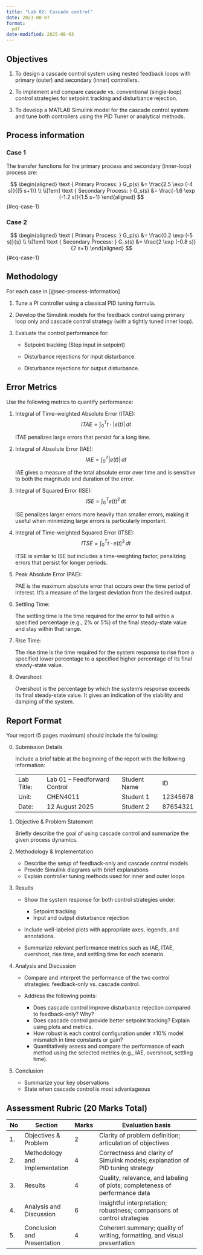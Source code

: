 ```yaml
---
title: "Lab 02: Cascade control"
date: 2023-08-07
format:
  pdf
date-modified: 2025-08-03
---
```


## Objectives

1. To design a cascade control system using nested feedback loops with primary (outer) and secondary (inner) controllers.

2. To implement and compare cascade vs. conventional (single-loop) control strategies for setpoint tracking and disturbance rejection.

3. To develop a MATLAB Simulink model for the cascade control system and tune both controllers using the PID Tuner or analytical methods.

## Process information {#sec-process-information}

### Case 1

The transfer functions for the primary process and secondary (inner-loop) process are:

$$
\begin{aligned}
\text { Primary Process: } G_p(s) &= \frac{2.5 \exp (-4 s)}{(5 s+1)} \\
\\[1em]
\text { Secondary Process: } G_s(s) &= \frac{-1.6 \exp (-1.2 s)}{1.5 s+1}
\end{aligned}
$${#eq-case-1}

### Case 2

$$
\begin{aligned}
\text { Primary Process: } G_p(s) &= \frac{0.2 \exp (-5 s)}{s} \\
\\[1em]
\text { Secondary Process: } G_s(s) &= \frac{2 \exp (-0.8 s)}{2 s+1}
\end{aligned}
$${#eq-case-1}


## Methodology

For each case in [@sec-process-information]

1. Tune a PI controller using a classical PID tuning formula.

2. Develop the Simulink models for the feedback control using primary loop only and
   cascade control strategy (with a tightly tuned inner loop). 

3. Evaluate the control performance for:

   - Setpoint tracking (Step input in setpoint)

   - Disturbance rejections for input disturbance.

   - Disturbance rejections for output disturbance.

## Error Metrics

Use the following metrics to quantify performance:

1. Integral of Time-weighted Absolute Error (ITAE):
   $$
   ITAE = \int_0^T t \cdot |e(t)| \, dt
   $$

   ITAE penalizes large errors that persist for a long time.

2. Integral of Absolute Error (IAE):
   $$
   IAE = \int_0^T |e(t)| \, dt
   $$

   IAE gives a measure of the total absolute error over time and is sensitive
   to both the magnitude and duration of the error.

3. Integral of Squared Error (ISE):
   $$
   ISE = \int_0^T e(t)^2 \, dt
   $$
   
   ISE penalizes larger errors more heavily than smaller errors, making it
   useful when minimizing large errors is particularly important.

4. Integral of Time-weighted Squared Error (ITSE):
   $$
   ITSE = \int_0^T t \cdot e(t)^2 \, dt
   $$

   ITSE is similar to ISE but includes a time-weighting factor, penalizing
   errors that persist for longer periods.

5. Peak Absolute Error (PAE):

   PAE is the maximum absolute error that occurs over the time period of
   interest. It's a measure of the largest deviation from the desired output.

6. Settling Time:

   The settling time is the time required for the error to fall within a
   specified percentage (e.g., 2% or 5%) of the final steady-state value and
   stay within that range.

7. Rise Time:

   The rise time is the time required for the system response to rise from a
   specified lower percentage to a specified higher percentage of its final
   steady-state value.

8. Overshoot:

   Overshoot is the percentage by which the system's response exceeds its final
   steady-state value. It gives an indication of the stability and damping of
   the system.


## Report Format

Your report (5 pages maximum) should include the following:

0. Submission Details

   Include a brief table at the beginning of the report with the following information:

   |||||
   |-|-|-|-|
   | Lab Title: | Lab 01 – Feedforward Control | Student Name | ID       |
   | Unit:      | CHEN4011                     | Student 1    | 12345678 |
   | Date:      | 12 August 2025               | Student 2    | 87654321 |

1. Objective & Problem Statement

   Briefly describe the goal of using cascade control and summarize the given process dynamics.

2. Methodology & Implementation

   * Describe the setup of feedback-only and cascade control models
   * Provide Simulink diagrams with brief explanations
   * Explain controller tuning methods used for inner and outer loops

3. Results

   * Show the system response for both control strategies under:
     - Setpoint tracking
     - Input and output disturbance rejection

   * Include well-labeled plots with appropriate axes, legends, and annotations.

   * Summarize relevant performance metrics such as IAE, ITAE, overshoot, rise time, and settling time for each scenario.

4. Analysis and Discussion

   * Compare and interpret the performance of the two control strategies: feedback-only vs. cascade control.

   * Address the following points:

     - Does cascade control improve disturbance rejection compared to feedback-only? Why?
     - Does cascade control provide better setpoint tracking? Explain using plots and metrics.
     - How robust is each control configuration under ±10% model mismatch in time constants or gain?
     - Quantitatively assess and compare the performance of each method using the selected metrics (e.g., IAE, overshoot, settling time).

5. Conclusion

   * Summarize your key observations
   * State when cascade control is most advantageous

## Assessment Rubric (20 Marks Total)

|No|Section|Marks|Evaluation basis|
|-|---|-|-------|
|1.|Objectives & Problem| 2| Clarity of problem definition; articulation of objectives|
|2.|Methodology and Implementation | 4| Correctness and clarity of Simulink models; explanation of PID tuning strategy|
|3.|Results| 4| Quality, relevance, and labeling of plots; completeness of performance data    |
|4.|Analysis and Discussion| 6| Insightful interpretation; robustness; comparisons of control strategies|
|5.|Conclusion and Presentation| 4| Coherent summary; quality of writing, formatting, and visual presentation|

